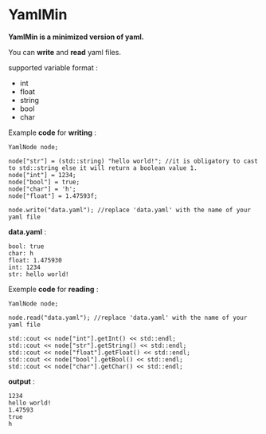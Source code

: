# YamlMin
**YamlMin is a minimized version of yaml.**

You can **write** and **read** yaml files.

supported variable format :
- int 
- float
- string
- bool
- char

Example **code** for **writing** :

	YamlNode node;

	node["str"] = (std::string) "hello world!"; //it is obligatory to cast to std::string else it will return a boolean value 1.
	node["int"] = 1234;
	node["bool"] = true;
	node["char"] = 'h';
	node["float"] = 1.47593f;

	node.write("data.yaml"); //replace 'data.yaml' with the name of your yaml file

**data.yaml** :

	bool: true
	char: h
	float: 1.475930
	int: 1234
	str: hello world!

Exemple **code** for **reading** :

	YamlNode node;

	node.read("data.yaml"); //replace 'data.yaml' with the name of your yaml file

	std::cout << node["int"].getInt() << std::endl;
	std::cout << node["str"].getString() << std::endl;
	std::cout << node["float"].getFloat() << std::endl;
	std::cout << node["bool"].getBool() << std::endl;
	std::cout << node["char"].getChar() << std::endl;

**output** :
	
	1234
	hello world!
	1.47593
	true
	h